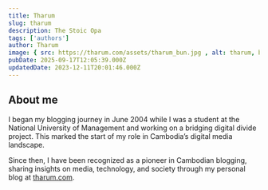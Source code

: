 ```yaml
---
title: Tharum
slug: tharum
description: The Stoic Opa
tags: ['authors']
author: Tharum
image: { src: https://tharum.com/assets/tharum_bun.jpg , alt: tharum, by Zakaria Zainal, positionx: 50%, positiony: 50% }
pubDate: 2025-09-17T12:05:39.000Z
updatedDate: 2023-12-11T20:01:46.000Z
---
```

## About me

I began my blogging journey in June 2004 while I was a student at the National University of Management and working on a bridging digital divide project. This marked the start of my role in Cambodia’s digital media landscape.

Since then, I have been recognized as a pioneer in Cambodian blogging, sharing insights on media, technology, and society through my personal blog at [tharum.com](https://tharum.com).